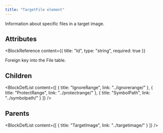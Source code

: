 ```yaml
---
title: "TargetFile element"
---
```



Information about specific files in a target image.


## Attributes

<BlockWrapper>

  <BlockReference
    content={{
      title: "Id",
      type: "string",
      required: true
    }}
  >
  Foreign key into the File table.
  </BlockReference>

</BlockWrapper>

## Children

<BlockDefList content={[
    {
      title: "IgnoreRange",
      link: "../ignorerange/"
    },
    {
      title: "ProtectRange",
      link: "../protectrange/"
    },
    {
      title: "SymbolPath",
      link: "../symbolpath/"
    }
  ]}
/>

## Parents

<BlockDefList content={[
    {
      title: "TargetImage",
      link: "../targetimage/"
    }
  ]}
/>